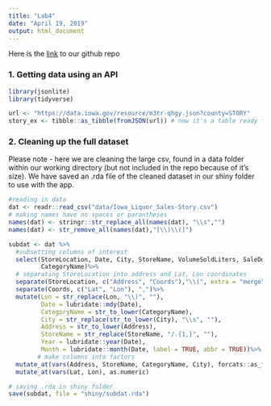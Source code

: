 ```yaml
---
title: "Lab4"
date: "April 19, 2019"
output: html_document
---
```


Here is the [link](https://github.com/zeruiz/585Lab4) to our github repo

### 1. Getting data using an API

```r
library(jsonlite)
library(tidyverse)

url <- "https://data.iowa.gov/resource/m3tr-qhgy.json?county=STORY"
story_ex <- tibble::as_tibble(fromJSON(url)) # now it's a table ready for cleaning

```

### 2. Cleaning up the full dataset
Please note - here we are cleaning the large csv, found in a data folder within our working directory (but not included in the repo because of it's size). We have saved an .rda file of the cleaned dataset in our shiny folder to use with the app. 

```r
#reading in data
dat <- readr::read_csv("data/Iowa_Liquor_Sales-Story.csv")
# making names have no spaces or parantheses
names(dat) <- stringr::str_replace_all(names(dat), "\\s","")
names(dat) <- str_remove_all(names(dat),"[\\)\\(]")

subdat <- dat %>%
  #subsetting columns of interest
  select(StoreLocation, Date, City, StoreName, VolumeSoldLiters, SaleDollars,
         CategoryName)%>%
  # separating StoreLocation into address and Lat, Lon coordinates
  separate(StoreLocation, c("Address", "Coords"),"\\(", extra = "merge")%>%
  separate(Coords, c("Lat", "Lon"), ",")%>%
  mutate(Lon = str_replace(Lon, "\\)", ""),
         Date = lubridate::mdy(Date),
         CategoryName = str_to_lower(CategoryName),
         City = str_replace(str_to_lower(City), "\\s", ""),
         Address = str_to_lower(Address),
         StoreName = str_replace(StoreName, "/.{1,}", ""),
         Year = lubridate::year(Date),
         Month = lubridate::month(Date, label = TRUE, abbr = TRUE))%>%
        # make columns into factors
  mutate_at(vars(Address, StoreName, CategoryName, City), forcats::as_factor)%>%
  mutate_at(vars(Lat, Lon), as.numeric)

# saving .rda in shiny folder 
save(subdat, file = "shiny/subdat.rda")
```

